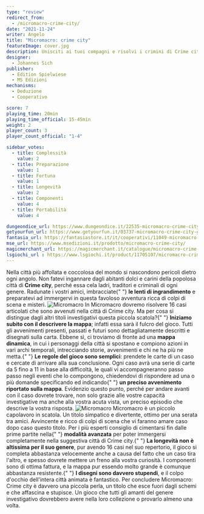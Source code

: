 ```yaml
---
type: "review"
redirect_from:
  - /micromacro-crime-city/
date: "2021-11-24"
writer: Angelo
title: "Micromacro: crime city"
featureImage: cover.jpg
description: Unisciti ai tuoi compagni e risolvi i crimini di Crime city!
designer:
  - Johannes Sich
publisher:
  - Edition Spielwiese
  - MS Edizioni
mechanisms:
  - Deduzione
  - Cooperativo

score: 7
playing_time: 20min
playing_time_official: 15-45min
weight: 2
player_count: 3
player_count_official: "1-4"

sidebar_votes:
  - title: Complessità
    value: 2
  - title: Preparazione
    value: 1
  - title: Fortuna
    value: 1
  - title: Longevità
    value: 2
  - title: Componenti
    value: 4
  - title: Portabilità
    value: 4

dungeondice_url: https://www.dungeondice.it/22535-micromacro-crime-city.html
getyourfun_url: https://www.getyourfun.it/03737-micromacro-crime-city-giochi-di-investigazione.html
fantasia_url: https://fantasiastore.it/it/cooperativi/11049-micromacro-crime-city.html
mse_url: https://www.msedizioni.it/prodotto/micromacro-crime-city/
magicmerchant_url: https://magicmerchant.it/catalogue/micromacro-crime-city-47964/
lsgiochi_url : https://www.lsgiochi.it/product/11705107/micromacro-crime-city-true-detective-usato
---
```


<Setting>
  Nella città più affollata e coccolosa del mondo si nascondono pericoli dietro
  ogni angolo. Non fatevi ingannare dagli abitanti dolci e carini della popolosa
  città di <strong>Crime city</strong>, perché essa cela ladri, traditori e
  criminali di ogni genere. Radunate i vostri amici, imbracciate{" "}
  <strong>le lenti di ingrandimento</strong> e preparatevi ad immergervi in
  questa favoloso avventura ricca di colpi di scena e misteri.
</Setting>

<img src="./game1.jpg" alt="Micromacro" />

<Rules>
  In Micromacro dovremo risolvere 16 casi articolati che sono avvenuti nella
  città di Crime city. Ma per cosa si distingue dagli altri titoli investigativi
  questa piccola scatola?{" "}
  <strong>Iniziamo subito con il descrivere la mappa</strong>; infatti essa sarà
  il fulcro del gioco. Tutti gli avvenimenti presenti, passati e futuri sono
  dettagliatamente descritti e disegnati sulla carta. Ebbene sì, ci troviamo di
  fronte ad una <strong>mappa dinamica</strong>, in cui i personaggi della città
  si spostano e compiono azioni in vari archi temporali, intrecciando storie,
  avvenimenti e chi ne ha più ne metta.{" "}
  <strong>Le regole del gioco sono semplici</strong>: prendete le carte di un
  caso e cercate di arrivare alla sua conclusione. Ogni caso avrà una serie di
  carte da 5 fino a 11 in base alla difficoltà, le quali vi accompagneranno
  passo passo negli eventi che lo compongono, chiedendovi di rispondere ad una o
  più domande specificando ed indicando{" "}
  <strong>un preciso avvenimento riportato sulla mappa</strong>. Evidenzio
  questo punto, perché per andare avanti con il caso dovrete trovare, non solo
  grazie alle vostre capacità investigative ma anche alla vostra acuta vista, un
  preciso episodio che descrive la vostra risposta.
</Rules>

<img src="./game2.jpg" alt="Micromacro" />

<Feedback>
  Micromacro è un piccolo capolavoro in scatola. Un titolo simpatico e
  divertente, ottimo per una serata tra amici. Avvincente e ricco di colpi di
  scena che vi faranno amare caso dopo caso questo titolo. Per i più esperti
  consiglio di cimentarsi fin dalle prime partite nella{" "}
  <strong>modalità avanzata</strong> per poter immergersi completamente nella
  suggestiva città di Crime city.{" "}
  <strong>La longevità non è altissima per il suo genere</strong>, pur avendo 16
  casi nel suo repertorio, il gioco si completa abbastanza velocemente anche a
  causa del fatto che un caso tira l'altro, e spesso dovrete mettere un freno
  alla vostra curiosità. I componenti sono di ottima fattura, e la mappa pur
  essendo molto grande è comunque abbastanza resistente.{" "}
  <strong>I disegni sono davvero stupendi</strong>, e il colpo d'occhio
  dell'intera città animata è fantastico. Per concludere Micromacro: Crime city
  è davvero una piccola perla, un titolo che esce fuori dagli schemi e che
  affascina e stupisce. Un gioco che tutti gli amanti del genere investigativo
  dovrebbero avere nella loro collezione o provarlo almeno una volta.
</Feedback>

<Instagram id="CW7-fzyArqn" />
